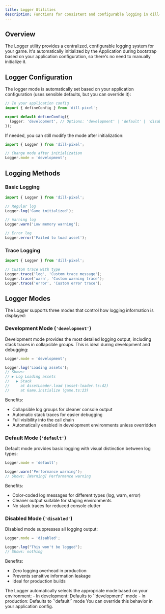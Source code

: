 ```yaml
---
title: Logger Utilities
description: Functions for consistent and configurable logging in dill-pixel
---
```



## Overview

The Logger utility provides a centralized, configurable logging system for your game. It's automatically initialized by the Application during bootstrap based on your application configuration, so there's no need to manually initialize it.

## Logger Configuration

The logger mode is automatically set based on your application configuration (uses sensible defaults, but you can override it):

```ts
// In your application config
import { defineConfig } from 'dill-pixel';

export default defineConfig({
  logger: 'development', // Options: 'development' | 'default' | 'disabled'
});
```

If needed, you can still modify the mode after initialization:

```ts
import { Logger } from 'dill-pixel';

// Change mode after initialization
Logger.mode = 'development';
```

## Logging Methods

### Basic Logging

```ts
import { Logger } from 'dill-pixel';

// Regular log
Logger.log('Game initialized');

// Warning log
Logger.warn('Low memory warning');

// Error log
Logger.error('Failed to load asset');
```

### Trace Logging

```ts
import { Logger } from 'dill-pixel';

// Custom trace with type
Logger.trace('log', 'Custom trace message');
Logger.trace('warn', 'Custom warning trace');
Logger.trace('error', 'Custom error trace');
```

## Logger Modes

The Logger supports three modes that control how logging information is displayed:

### Development Mode (`'development'`)

Development mode provides the most detailed logging output, including stack traces in collapsible groups. This is ideal during development and debugging:

```ts
Logger.mode = 'development';

Logger.log('Loading assets');
// Shows:
// ▶ Log Loading assets
//   ▶ Stack
//     at AssetLoader.load (asset-loader.ts:42)
//     at Game.initialize (game.ts:23)
```

Benefits:

- Collapsible log groups for cleaner console output
- Automatic stack traces for easier debugging
- Full visibility into the call chain
- Automatically enabled in development environments unless overridden

### Default Mode (`'default'`)

Default mode provides basic logging with visual distinction between log types:

```ts
Logger.mode = 'default';

Logger.warn('Performance warning');
// Shows: [Warning] Performance warning
```

Benefits:

- Color-coded log messages for different types (log, warn, error)
- Cleaner output suitable for staging environments
- No stack traces for reduced console clutter

### Disabled Mode (`'disabled'`)

Disabled mode suppresses all logging output:

```ts
Logger.mode = 'disabled';

Logger.log("This won't be logged");
// Shows: nothing
```

Benefits:

- Zero logging overhead in production
- Prevents sensitive information leakage
- Ideal for production builds

<Aside type="tip">
  The Logger automatically selects the appropriate mode based on your environment: - In development: Defaults to
  `'development'` mode - In production: Defaults to `'default'` mode You can override this behavior in your application
  config.
</Aside>

